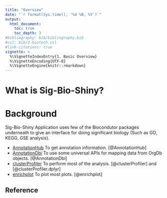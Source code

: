 ```yaml
---
title: "Overview"
date: "`r format(Sys.time(), '%d %B, %Y')`"
output: 
  html_document:
    toc: true
    toc_depth: 3
#bibliography: bib/bibliography.bib
#csl: bib/3-biotech.csl
#link-citations: true
vignette: >
  %\VignetteIndexEntry{1. Basic Overview}
  %\VignetteEncoding{UTF-8}  
  %\VignetteEngine{knitr::rmarkdown}
---
```


# What is Sig-Bio-Shiny?


# Background 
Sig-Bio-Shiny Application uses few of the Biocondutor packages underneath to give an interface for doing significant biology (Such as GO, KEGG, GSE analysis).

* [AnnotationHub] To get annotation information. [@AnnotationHub]
* [AnnotationDbi] To use some universal APIs for mapping data from OrgDb objects. [@AnnotationDbi]
* [clusterProfiler] To perform most of the analysis. [@clusterProfiler] and [@clusterProfiler.dplyr]
* [enrichplot] To plot most plots. [@enrichplot]

[AnnotationDbi]: https://bioconductor.org/packages/release/bioc/html/AnnotationDbi.html
[AnnotationHub]: https://bioconductor.org/packages/release/bioc/html/AnnotationHub.html
[clusterProfiler]: https://bioconductor.org/packages/release/bioc/html/clusterProfiler.html
[clusterProfiler-book]: https://yulab-smu.github.io/clusterProfiler-book
[enrichplot]: https://bioconductor.org/packages/release/bioc/html/enrichplot.html

## Reference
